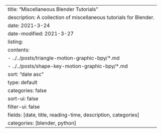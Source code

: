 ---
title: "Miscellaneous Blender Tutorials"
description: A collection of miscellaneous tutorials for Blender.
date: 2021-3-24
date-modified: 2021-3-27
listing:
  contents: 
    - ../../posts/triangle-motion-graphic-bpy/*.md
    - ../../posts/shape-key-motion-graphic-bpy/*.md
  sort: "date asc"
  type: default
  categories: false
  sort-ui: false
  filter-ui: false
  fields: [date, title, reading-time, description, categories]
categories: [blender, python]
---
